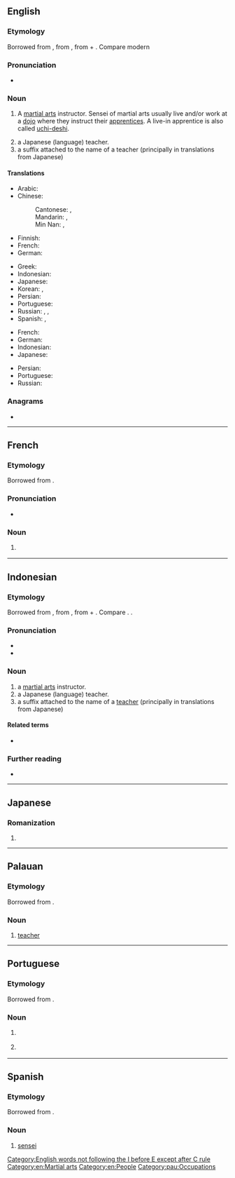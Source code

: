 {{also|-sensei}}
==English==
{{wikipedia}}

===Etymology===
Borrowed from {{bor|en|ja|-}} {{ja-r|先生|せんせい|teacher; elder}}, from {{ltc-l|先生|master, elder|id=1,1}}, from {{ltc-l|先|earlier, first|id=1,1}} + {{ltc-l|生|born|id=1,1}}. Compare modern {{cog|cmn|-}} {{zh-l|先生|Mr.}}

===Pronunciation===
* {{IPA|en|/ˈsɛnseɪ/}}

===Noun===
{{en-noun|sensei|s}}

# A [[martial arts]] instructor. Sensei of martial arts usually live and/or work at a [[dojo]] where they instruct their [[apprentices]]. A live-in apprentice is also called [[uchi-deshi]].
#: {{syn|en|sifu|shifu}}
# a Japanese (language) teacher.
# a suffix attached to the name of a teacher (principally in translations from Japanese)

====Translations====
{{trans-top|martial arts instructor}}
* Arabic: {{t+|ar|مُدَرِّب|m}}
* Chinese:
*: Cantonese: {{t|yue|師傅}}, {{t|yue|师傅|tr=si1 fu6, si1 fu2}}
*: Mandarin: {{t+|cmn|師傅}}, {{t+|cmn|师傅|tr=shīfu}}
*: Min Nan: {{t+|nan|師傅}}, {{t|nan|师傅|tr=sai-hū}}
* Finnish: {{t+|fi|mestari}}
* French: {{t+|fr|sensei|m}}
* German: {{t|de|Sensei|m}}
{{trans-mid}}
* Greek: {{t+|el|σενσέι|m}}
* Indonesian: {{t|id|sensei}}
* Japanese: {{t+|ja|先生|tr=せんせい, sensei}}
* Korean: {{t+|ko|선생}}, {{t+|ko|선생님}} {{q|honorific}}
* Persian: {{t|fa|سنسی|tr=sensey}}
* Portuguese: {{t+|pt|sensei|m}}
* Russian: {{t+|ru|сэнсэ́й|m}}, {{t+|ru|ма́стер|m}}, {{t+|ru|сенсе́й|m}}
* Spanish: {{t|es|sensei|m}}, {{t|es|senséi|m}} {{qualifier|proper use of accent marks}}
{{trans-bottom}}

{{trans-top|a Japanese teacher}}
* French: {{t+|fr|sensei|m}}
* German: {{t|de|Sensei|m}}
* Indonesian: {{t|id|sensei}}
* Japanese: {{t+|ja|先生|tr=せんせい, sensei}}
{{trans-mid}}
* Persian: {{t|fa|سنسی|tr=sensey}}
* Portuguese: {{t+|pt|sensei|m}}
* Russian: {{t+|ru|сэнсэ́й|m}}
{{trans-bottom}}

===Anagrams===
* {{anagrams|en|a=eeinss|Neises|Neisse|Nessie|Nieses|Sinese|in esse|insees|sees in|seines}}

[[Category:English words not following the I before E except after C rule]]
[[Category:en:Martial arts]]
[[Category:en:People]]

----

==French==

===Etymology===
Borrowed from {{bor|fr|ja|先生|tr=せんせい ''sensei''}}.

===Pronunciation===
* {{fr-IPA|sè_nsseil}}

===Noun===
{{fr-noun|m}}

# {{l|en|sensei}} {{gloss|martial arts instructor}}

----

==Indonesian==

===Etymology===
Borrowed from {{bor|id|ja|-}} {{ja-r|先生|せんせい|teacher; elder}}, from {{der|id|ltc|先生|tr=sen-ʂænɡ|t=master, elder}}, from {{m|ltc|先|t=earlier, first}} + {{m|ltc|生|t=born}}. Compare {{cog|nan|先生|tr=sin-seⁿ|t=[[doctor]], [[physician]], [[teacher]]}}. {{doublet|id|sinse}}.

===Pronunciation===
* {{IPA|id|/sen.sei/}}
* {{hyphenation|id|sén|séi}}

===Noun===
{{id-noun|sensei}}

# a [[martial arts]] instructor.
# a Japanese (language) teacher.
# a suffix attached to the name of a [[teacher]] (principally in translations from Japanese)
#: {{uxi|id|Yamada-'''sensei'''|-}}

====Related terms====
* {{l|id|sinse}}

===Further reading===
* {{R:KBBI Daring}}

----

==Japanese==

===Romanization===
{{ja-romaji}}

# {{ja-romanization of|せんせい}}

----

==Palauan==

===Etymology===
Borrowed from {{bor|pau|ja|先生|tr=せんせい ''sensei''}}.

===Noun===
{{head|pau|noun}}

# [[teacher]]

[[Category:pau:Occupations]]

----

==Portuguese==

===Etymology===
Borrowed from {{bor|pt|ja|先生|tr=sensei}}.

===Noun===
{{pt-noun|m}}

# {{l|en|sensei}} {{gloss|martial arts instructor}}
# {{l|en|sensei}} {{gloss|a Japanese teacher or master}}

{{topics|pt|Occupations}}

----

==Spanish==

===Etymology===
Borrowed from {{bor|es|ja|先生|tr=sensei}}.

===Noun===
{{es-noun|m}}

# [[#English|sensei]] {{gloss|martial arts instructor}}